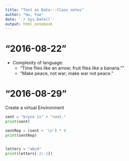 ```yaml
---
title: "Text as Data---Class notes"
author: "Hu, Yue"
date: '`r Sys.Date()`'
output: html_notebook
---
```


# "2016-08-22"

* Complexity of language:
    + "Time flies like an arrow; fruit flies like a banana.""
    + "Make peace, not war; make war not peace."
    
# "2016-08-29"
Create a virtual Environment

```python
sent = "bryce is" + "cool."
print(sent)

sentRep = (sent + '\n') * 4
print(sentRep)


letters = "abcd"
print(letters[-2:-1])
```



